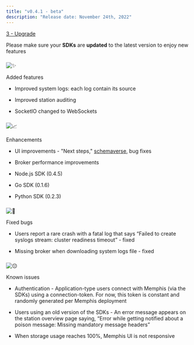 ```yaml
---
title: "v0.4.1 - beta"
description: "Release date: November 24th, 2022"
---
```


[3 - Upgrade](/memphis/deployment/kubernetes/how-to-upgrade)

Please make sure your **SDKs** are **updated** to the latest version to enjoy new features

### 

![:sparkles:](/images)

 Added features

* Improved system logs: each log contain its source

* Improved station auditing

* SocketIO changed to WebSockets

### 

![:chart_with_upwards_trend:](/images)

 Enhancements

* UI improvements - "Next steps," [schemaverse](/memphis/memphis/schemaverse-schema-management), bug fixes

* Broker performance improvements

* Node.js SDK (0.4.5)

* Go SDK (0.1.6)

* Python SDK (0.2.3)

### 

![:bug:](/images)

 Fixed bugs

* Users report a rare crash with a fatal log that says “Failed to create syslogs stream: cluster readiness timeout” - fixed

* Missing broker when downloading system logs file - fixed

### 

![:pensive:](/images)

 Known issues

* Authentication - Application-type users connect with Memphis (via the SDKs) using a connection-token. For now, this token is constant and randomly generated per Memphis deployment

* Users using an old version of the SDKs - An error message appears on the station overview page saying, “Error while getting notified about a poison message: Missing mandatory message headers”

* When storage usage reaches 100%, Memphis UI is not responsive